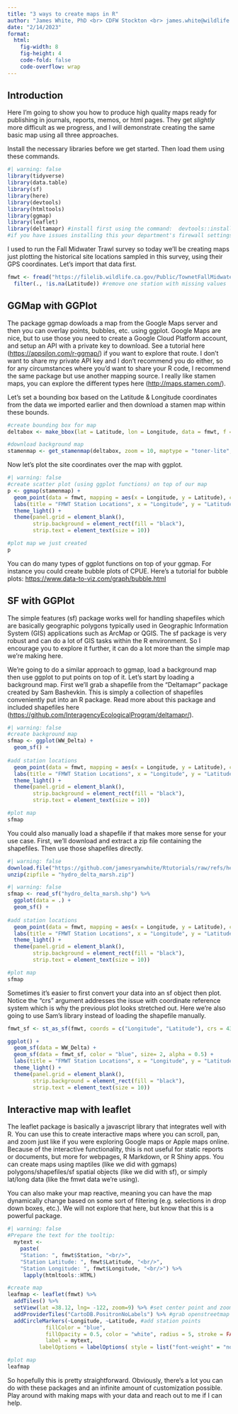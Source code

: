 ---
title: "3 ways to create maps in R"
author: "James White, PhD <br> CDFW Stockton <br> james.white@wildlife.ca.gov"
date: "2/14/2023"
format: 
  html:
    fig-width: 8
    fig-height: 4
    code-fold: false
    code-overflow: wrap
---

## Introduction

Here I'm going to show you how to produce high quality maps ready for publishing in journals, reports, memos, or html pages. They get *slightly* more difficult as we progress, and I will demonstrate creating the same basic map using all three approaches.

Install the necessary libraries before we get started. Then load them using these commands.

```{r libraries}
#| warning: false
library(tidyverse)
library(data.table)
library(sf)
library(here)
library(devtools)
library(htmltools)
library(ggmap)
library(leaflet)
library(deltamapr) #install first using the command:  devtools::install_github("InteragencyEcologicalProgram/deltamapr")
#if you have issues installing this your department's firewall settings can be blocking downloads from github, CDFW has such a policy. Don't worry we'll manually download the same shapefile as well.
```

I used to run the Fall Midwater Trawl survey so today we'll be creating maps just plotting the historical site locations sampled in this survey, using their GPS coordinates. Let's import that data first.

```{r data import}
fmwt <- fread("https://filelib.wildlife.ca.gov/Public/TownetFallMidwaterTrawl/FMWT%20Data/FMWT_Station_Locations.csv") %>%
  filter(., !is.na(Latitude)) #remove one station with missing values
```

## GGMap with GGPlot

The package ggmap dowloads a map from the Google Maps server and then you can overlay points, bubbles, etc. using ggplot. Google Maps are nice, but to use those you need to create a Google Cloud Platform account, and setup an API with a private key to download. See a tutorial here (<https://appsilon.com/r-ggmap/>) if you want to explore that route. I don't want to share my private API key and I don't recommend you do either, so for any circumstances where you'd want to share your R code, I recommend the same package but use another mapping source. I really like stamen maps, you can explore the different types here (<http://maps.stamen.com/>).

Let's set a bounding box based on the Latitude & Longitude coordinates from the data we imported earlier and then download a stamen map within these bounds.

```{r ggmap}
#create bounding box for map
deltabox <- make_bbox(lat = Latitude, lon = Longitude, data = fmwt, f = c(.10, .03)) #sets bounding box based on station coordinates, f value adds a buffer around the perimeter

#download background map
stamenmap <- get_stamenmap(deltabox, zoom = 10, maptype = "toner-lite", force = TRUE, crop = TRUE)
```

Now let's plot the site coordinates over the map with ggplot.

```{r ggplot}
#| warning: false
#create scatter plot (using ggplot functions) on top of our map
p <- ggmap(stamenmap) +
  geom_point(data = fmwt, mapping = aes(x = Longitude, y = Latitude), color = "blue", size= 2, alpha = 0.5) +
  labs(title = "FMWT Station Locations", x = "Longitude", y = "Latitude") +
  theme_light() +
  theme(panel.grid = element_blank(),
        strip.background = element_rect(fill = "black"),
        strip.text = element_text(size = 10))

#plot map we just created
p
```

You can do many types of ggplot functions on top of your ggmap. For instance you could create bubble plots of CPUE. Here's a tutorial for bubble plots: <https://www.data-to-viz.com/graph/bubble.html>

## SF with GGPlot

The simple features (sf) package works well for handling shapefiles which are basically geographic polygons typically used in Geographic Information System (GIS) applications such as ArcMap or QGIS. The sf package is very robust and can do a lot of GIS tasks within the R environment. So I encourage you to explore it further, it can do a lot more than the simple map we're making here.

We're going to do a similar approach to ggmap, load a background map then use ggplot to put points on top of it. Let's start by loading a background map. First we'll grab a shapefile from the "Deltamapr" package created by Sam Bashevkin. This is simply a collection of shapefiles conveniently put into an R package. Read more about this package and included shapefiles here (<https://github.com/InteragencyEcologicalProgram/deltamapr/>).

```{r sf map}
#| warning: false
#create background map
sfmap <- ggplot(WW_Delta) +
  geom_sf() +
  
#add station locations
  geom_point(data = fmwt, mapping = aes(x = Longitude, y = Latitude), color = "blue", size= 2, alpha = 0.5) +
  labs(title = "FMWT Station Locations", x = "Longitude", y = "Latitude") +
  theme_light() +
  theme(panel.grid = element_blank(),
        strip.background = element_rect(fill = "black"),
        strip.text = element_text(size = 10))

#plot map
sfmap
```
You could also manually load a shapefile if that makes more sense for your use case. First, we'll download and extract a zip file containing the shapefiles. Then use those shapefiles directly.

```{r shapefiledownload}
#| warning: false
download.file("https://github.com/jamesryanwhite/Rtutorials/raw/refs/heads/main/R%20maps/hydro_delta_marsh.zip", destfile = "./hydro_delta_marsh.zip")
unzip(zipfile = "hydro_delta_marsh.zip")
```

```{r shapefile}
#| warning: false
sfmap <- read_sf("hydro_delta_marsh.shp") %>%
  ggplot(data = .) +
  geom_sf() +
  
#add station locations
  geom_point(data = fmwt, mapping = aes(x = Longitude, y = Latitude), color = "blue", size= 2, alpha = 0.5) +
  labs(title = "FMWT Station Locations", x = "Longitude", y = "Latitude") +
  theme_light() +
  theme(panel.grid = element_blank(),
        strip.background = element_rect(fill = "black"),
        strip.text = element_text(size = 10))

#plot map
sfmap
```
Sometimes it's easier to first convert your data into an sf object then plot. Notice the "crs" argument addresses the issue with coordinate reference system which is why the previous plot looks stretched out. Here we're also going to use Sam's library instead of loading the shapefile manually.

```{r alt sf}
fmwt_sf <- st_as_sf(fmwt, coords = c("Longitude", "Latitude"), crs = 4326)

ggplot() +
  geom_sf(data = WW_Delta) +
  geom_sf(data = fmwt_sf, color = "blue", size= 2, alpha = 0.5) +
  labs(title = "FMWT Station Locations", x = "Longitude", y = "Latitude") +
  theme_light() +
  theme(panel.grid = element_blank(),
        strip.background = element_rect(fill = "black"),
        strip.text = element_text(size = 10))
```

## Interactive map with leaflet

The leaflet package is basically a javascript library that integrates well with R. You can use this to create interactive maps where you can scroll, pan, and zoom just like if you were exploring Google maps or Apple maps online. Because of the interactive functionality, this is not useful for static reports or documents, but more for webpages, R Markdown, or R Shiny apps. You can create maps using maptiles (like we did with ggmaps) polygons/shapefiles/sf spatial objects (like we did with sf), or simply lat/long data (like the fmwt data we're using).

You can also make your map reactive, meaning you can have the map dynamically change based on some sort of filtering (e.g. selections in drop down boxes, etc.). We will not explore that here, but know that this is a powerful package.

```{r leaflet map}
#| warning: false
#Prepare the text for the tooltip:
  mytext <- 
    paste(
    "Station: ", fmwt$Station, "<br/>", 
    "Station Latitude: ", fmwt$Latitude, "<br/>",
    "Station Longitude: ", fmwt$Longitude, "<br/>") %>%
     lapply(htmltools::HTML)

#create map
leafmap <- leaflet(fmwt) %>%
  addTiles() %>%
  setView(lat =38.12, lng= -122, zoom=9) %>% #set center point and zoom level
  addProviderTiles("CartoDB.PositronNoLabels") %>% #grab openstreetmap tiles
  addCircleMarkers(~Longitude, ~Latitude, #add station points
            fillColor = "blue", 
            fillOpacity = 0.5, color = "white", radius = 5, stroke = FALSE, weight = 1,
            label = mytext,
          labelOptions = labelOptions( style = list("font-weight" = "normal", padding = "3px 8px"), textsize = "13px", direction = "auto"))

#plot map
leafmap
```


So hopefully this is pretty straightforward. Obviously, there's a lot you can do with these packages and an infinite amount of customization possible. Play around with making maps with your data and reach out to me if I can help.